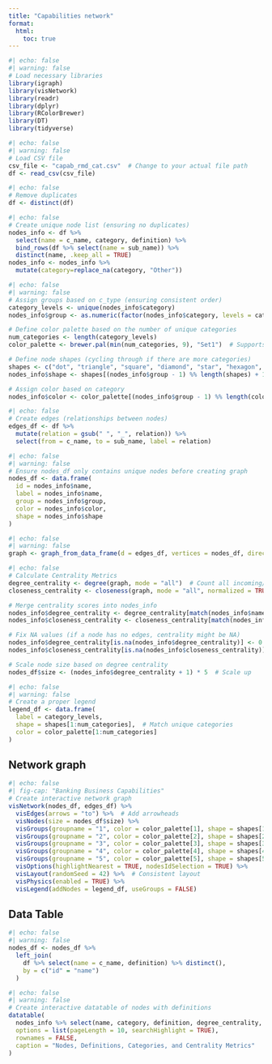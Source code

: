 ```yaml
---
title: "Capabilities network"
format:
  html:
    toc: true
---
```


```r
#| echo: false
#| warning: false
# Load necessary libraries
library(igraph)
library(visNetwork)
library(readr)
library(dplyr)
library(RColorBrewer)
library(DT)
library(tidyverse)
```

```r
#| echo: false
#| warning: false
# Load CSV file
csv_file <- "capab_rmd_cat.csv"  # Change to your actual file path
df <- read_csv(csv_file)
```

```r
#| echo: false
# Remove duplicates
df <- distinct(df)
```

```r
#| echo: false
# Create unique node list (ensuring no duplicates)
nodes_info <- df %>%
  select(name = c_name, category, definition) %>%
  bind_rows(df %>% select(name = sub_name)) %>%
  distinct(name, .keep_all = TRUE) 
nodes_info <- nodes_info %>%
  mutate(category=replace_na(category, "Other"))
```

```r
#| echo: false
#| warning: false
# Assign groups based on c_type (ensuring consistent order)
category_levels <- unique(nodes_info$category)
nodes_info$group <- as.numeric(factor(nodes_info$category, levels = category_levels)) 

# Define color palette based on the number of unique categories
num_categories <- length(category_levels)
color_palette <- brewer.pal(min(num_categories, 9), "Set1")  # Supports up to 9 distinct colors

# Define node shapes (cycling through if there are more categories)
shapes <- c("dot", "triangle", "square", "diamond", "star", "hexagon", "ellipse", "box", "icon")
nodes_info$shape <- shapes[(nodes_info$group - 1) %% length(shapes) + 1]  # Cycles if needed

# Assign color based on category
nodes_info$color <- color_palette[(nodes_info$group - 1) %% length(color_palette) + 1]
```

```r
#| echo: false
# Create edges (relationships between nodes)
edges_df <- df %>%
  mutate(relation = gsub(" ", "_", relation)) %>%
  select(from = c_name, to = sub_name, label = relation)
```

```r
#| echo: false
#| warning: false
# Ensure nodes_df only contains unique nodes before creating graph
nodes_df <- data.frame(
  id = nodes_info$name, 
  label = nodes_info$name, 
  group = nodes_info$group, 
  color = nodes_info$color, 
  shape = nodes_info$shape
)
```


```r
#| echo: false
#| warning: false
graph <- graph_from_data_frame(d = edges_df, vertices = nodes_df, directed = TRUE)
```

```r
#| echo: false
# Calculate Centrality Metrics
degree_centrality <- degree(graph, mode = "all")  # Count all incoming/outgoing edges
closeness_centrality <- closeness(graph, mode = "all", normalized = TRUE)  # Closeness measure

# Merge centrality scores into nodes_info
nodes_info$degree_centrality <- degree_centrality[match(nodes_info$name, names(degree_centrality))]
nodes_info$closeness_centrality <- closeness_centrality[match(nodes_info$name, names(closeness_centrality))]

# Fix NA values (if a node has no edges, centrality might be NA)
nodes_info$degree_centrality[is.na(nodes_info$degree_centrality)] <- 0
nodes_info$closeness_centrality[is.na(nodes_info$closeness_centrality)] <- 0

# Scale node size based on degree centrality
nodes_df$size <- (nodes_info$degree_centrality + 1) * 5  # Scale up
```

```r
#| echo: false
#| warning: false
# Create a proper legend
legend_df <- data.frame(
  label = category_levels,
  shape = shapes[1:num_categories],  # Match unique categories
  color = color_palette[1:num_categories]
)
```

## Network graph

```r
#| echo: false
#| fig-cap: "Banking Business Capabilities"
# Create interactive network graph
visNetwork(nodes_df, edges_df) %>%
  visEdges(arrows = "to") %>%  # Add arrowheads
  visNodes(size = nodes_df$size) %>%
  visGroups(groupname = "1", color = color_palette[1], shape = shapes[1]) %>%
  visGroups(groupname = "2", color = color_palette[2], shape = shapes[2]) %>%
  visGroups(groupname = "3", color = color_palette[3], shape = shapes[3]) %>%
  visGroups(groupname = "4", color = color_palette[4], shape = shapes[4]) %>%
  visGroups(groupname = "5", color = color_palette[5], shape = shapes[5]) %>%
  visOptions(highlightNearest = TRUE, nodesIdSelection = TRUE) %>%
  visLayout(randomSeed = 42) %>%  # Consistent layout
  visPhysics(enabled = TRUE) %>%
  visLegend(addNodes = legend_df, useGroups = FALSE)
```


## Data Table

```r
#| echo: false
#| warning: false
nodes_df <- nodes_df %>%
  left_join(
    df %>% select(name = c_name, definition) %>% distinct(),
    by = c("id" = "name")
  )
```

```r
#| echo: false
#| warning: false
# Create interactive datatable of nodes with definitions
datatable(
  nodes_info %>% select(name, category, definition, degree_centrality, closeness_centrality),
  options = list(pageLength = 10, searchHighlight = TRUE),
  rownames = FALSE,
  caption = "Nodes, Definitions, Categories, and Centrality Metrics"
)
```
